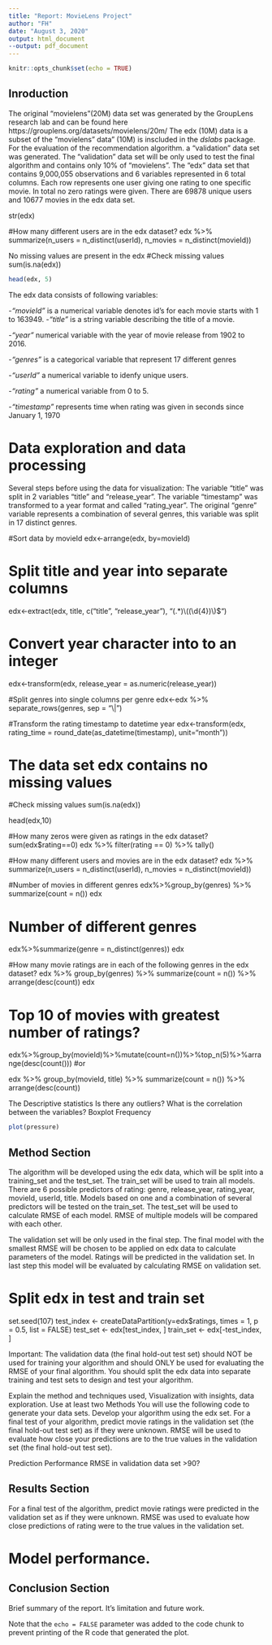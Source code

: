 ```yaml
---
title: "Report: MovieLens Project"
author: "FH"
date: "August 3, 2020"
output: html_document
--output: pdf_document
---
```


```r
knitr::opts_chunk$set(echo = TRUE)
```

## Inroduction

The original "movielens"(20M) data set was generated by the GroupLens research lab and can be found here https://grouplens.org/datasets/movielens/20m/ 
The edx (10M) data is a subset of the "movielens" data" (10M) is inscluded in the *dslabs* package. For the evaluation of the recommendation algorithm. 
a "validation" data set was generated.  The "validation" data set will be only used to test the final algorithm and contains only 10% of "movielens". 
The "edx" data set that contains 9,000,055 observations and 6 variables represented in 6 total columns. Each row represents one user giving one rating to one specific movie. In total no zero ratings were given. There are 69878 unique users and 10677 movies in the edx data set.

str(edx)

#How many different users are in the edx dataset?
edx %>%
  summarize(n_users = n_distinct(userId),
            n_movies = n_distinct(movieId))
            
No missing values are present in the edx
#Check missing values
sum(is.na(edx))

```r
head(edx, 5)
```

The edx data consists of following variables:

-*"movieId"* is a numerical variable denotes id's for each movie starts with 1 to 163949. 
-*"title"* is a string variable describing the title of a movie.

-*"year"* numerical variable with the year of movie release from 1902 to 2016.

-*"genres"* is a categorical variable that represent 17 different genres 

-*"userId"* a numerical variable to idenfy unique users.

-*"rating"* a numerical variable from 0 to 5.

-*"timestamp"* represents time when rating was given in seconds since January 1, 1970 

# Data exploration and data processing

Several steps before using the data for visualization: The variable "title" was split in 2 variables "title" and "release_year". The variable "timestamp" was transformed to a  year format and called "rating_year". The original "genre" variable represents a combination of several genres, this variable was split in 17 distinct genres.

#Sort data by movieId 
edx<-arrange(edx, by=movieId)

# Split title and year into separate columns
edx<-extract(edx, title, c("title", "release_year"), "(.*)\\((\\d{4})\\)$")

# Convert year character into to an integer
edx<-transform(edx, release_year = as.numeric(release_year))

#Split genres into single columns per genre
edx<-edx %>% separate_rows(genres, sep = "\\|")

#Transform the rating timestamp to datetime year
edx<-transform(edx, rating_time = round_date(as_datetime(timestamp), unit="month"))

# The data set edx contains no missing values  
#Check missing values
sum(is.na(edx))

head(edx,10)

#How many zeros were given as ratings in the edx dataset?
sum(edx$rating==0)
edx %>% filter(rating == 0) %>% tally()

#How many different users and movies are in the edx dataset?
edx %>%
  summarize(n_users = n_distinct(userId),
            n_movies = n_distinct(movieId))

#Number of movies in different genres
edx%>%group_by(genres) %>%
  summarize(count = n()) 
edx

# Number of different genres
edx%>%summarize(genre = n_distinct(genres))
edx

#How many movie ratings are in each of the following genres in the edx dataset?
edx %>% group_by(genres) %>%
  summarize(count = n()) %>%
  arrange(desc(count))
edx

# Top 10 of movies with greatest number of ratings?
edx%>%group_by(movieId)%>%mutate(count=n())%>%top_n(5)%>%arrange(desc(count()))
#or

edx %>% group_by(movieId, title) %>%
  summarize(count = n()) %>%
  arrange(desc(count))

The
Descriptive statistics
Is there any outliers? 
What is the correlation between the variables? 
Boxplot 
Frequency



```r
plot(pressure)
```


## Method Section

The algorithm will be developed using the edx data, which will be split into a training_set and the test_set. The train_set will be used to train all models. There are 6 possible predictors of rating: genre, release_year, rating_year, movieId, userId, title. Models based on one and a combination of several predictors will be tested on the train_set. The test_set will be used to calculate RMSE of each model. RMSE of multiple models will be compared with each other.  

The validation set will be only used in the final step. The final model with the smallest RMSE will be chosen to be applied on edx data to calculate parameters of the model. Ratings will be predicted in the validation set. In last step this model will be evaluated by calculating RMSE on validation set.

# Split edx in test and train set
set.seed(107)
test_index <- createDataPartition(y=edx$ratings, times = 1, p = 0.5, list = FALSE)
test_set <- edx[test_index, ]
train_set <- edx[-test_index, ]  



Important: The validation data (the final hold-out test set) should NOT be used for training your algorithm and should ONLY be used for evaluating the RMSE of your final algorithm. You should split the edx data into separate training and test sets to design and test your algorithm.



Explain the method and techniques used, Visualization with insights, data exploration. Use at least two Methods 
You will use the following code to generate your data sets. Develop your algorithm using the edx set. For a final test of your algorithm, predict movie ratings in the validation set (the final hold-out test set) as if they were unknown. RMSE will be used to evaluate how close your predictions are to the true values in the validation set (the final hold-out test set).

Prediction Performance
RMSE in validation data set >90?

## Results Section

For a final test of the algorithm, predict movie ratings were predicted in the validation set  as if they were unknown. RMSE was used to evaluate how close predictions of rating were to the true values in the validation set.

# Model performance. 


## Conclusion Section

Brief summary of the report. It's limitation and future work.

Note that the `echo = FALSE` parameter was added to the code chunk to prevent printing of the R code that generated the plot.
